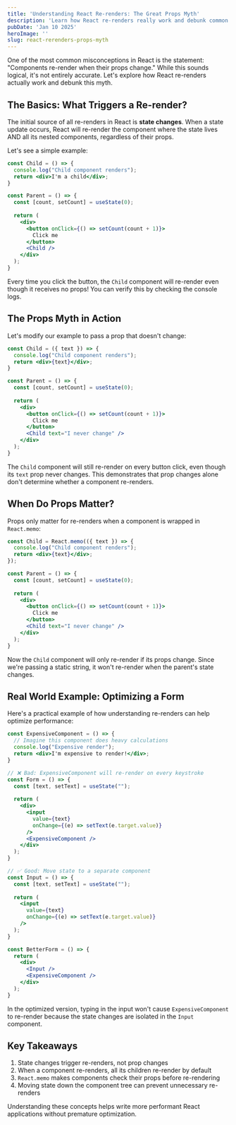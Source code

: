 ```yaml
---
title: 'Understanding React Re-renders: The Great Props Myth'
description: 'Learn how React re-renders really work and debunk common misconceptions about props triggering re-renders'
pubDate: 'Jan 10 2025'
heroImage: ''
slug: react-rerenders-props-myth
---
```


One of the most common misconceptions in React is the statement: "Components re-render when their props change." While this sounds logical, it's not entirely accurate. Let's explore how React re-renders actually work and debunk this myth.

## The Basics: What Triggers a Re-render?

The initial source of all re-renders in React is **state changes**. When a state update occurs, React will re-render the component where the state lives AND all its nested components, regardless of their props.

Let's see a simple example:

```jsx
const Child = () => {
  console.log("Child component renders");
  return <div>I'm a child</div>;
}

const Parent = () => {
  const [count, setCount] = useState(0);
  
  return (
    <div>
      <button onClick={() => setCount(count + 1)}>
        Click me
      </button>
      <Child />
    </div>
  );
}
```

Every time you click the button, the `Child` component will re-render even though it receives no props! You can verify this by checking the console logs.

## The Props Myth in Action

Let's modify our example to pass a prop that doesn't change:

```jsx
const Child = ({ text }) => {
  console.log("Child component renders");
  return <div>{text}</div>;
}

const Parent = () => {
  const [count, setCount] = useState(0);
  
  return (
    <div>
      <button onClick={() => setCount(count + 1)}>
        Click me
      </button>
      <Child text="I never change" />
    </div>
  );
}
```

The `Child` component will still re-render on every button click, even though its `text` prop never changes. This demonstrates that prop changes alone don't determine whether a component re-renders.

## When Do Props Matter?

Props only matter for re-renders when a component is wrapped in `React.memo`:

```jsx
const Child = React.memo(({ text }) => {
  console.log("Child component renders");
  return <div>{text}</div>;
});

const Parent = () => {
  const [count, setCount] = useState(0);
  
  return (
    <div>
      <button onClick={() => setCount(count + 1)}>
        Click me
      </button>
      <Child text="I never change" />
    </div>
  );
}
```

Now the `Child` component will only re-render if its props change. Since we're passing a static string, it won't re-render when the parent's state changes.

## Real World Example: Optimizing a Form

Here's a practical example of how understanding re-renders can help optimize performance:

```jsx
const ExpensiveComponent = () => {
  // Imagine this component does heavy calculations
  console.log("Expensive render");
  return <div>I'm expensive to render!</div>;
}

// ❌ Bad: ExpensiveComponent will re-render on every keystroke
const Form = () => {
  const [text, setText] = useState("");
  
  return (
    <div>
      <input 
        value={text}
        onChange={(e) => setText(e.target.value)}
      />
      <ExpensiveComponent />
    </div>
  );
}

// ✅ Good: Move state to a separate component
const Input = () => {
  const [text, setText] = useState("");
  
  return (
    <input 
      value={text}
      onChange={(e) => setText(e.target.value)}
    />
  );
}

const BetterForm = () => {
  return (
    <div>
      <Input />
      <ExpensiveComponent />
    </div>
  );
}
```

In the optimized version, typing in the input won't cause `ExpensiveComponent` to re-render because the state changes are isolated in the `Input` component.

## Key Takeaways

1. State changes trigger re-renders, not prop changes
2. When a component re-renders, all its children re-render by default
3. `React.memo` makes components check their props before re-rendering
4. Moving state down the component tree can prevent unnecessary re-renders

Understanding these concepts helps write more performant React applications without premature optimization.